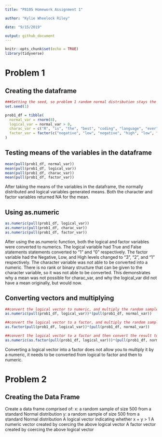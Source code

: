 ```yaml
---
title: "P8105 Homework Assignment 1"

author: "Kylie Wheelock Riley"

date: "9/15/2019"

output: github_document
---
```


```r
knitr::opts_chunk$set(echo = TRUE)
library(tidyverse)
```


# Problem 1

## Creating the dataframe
```r
###Setting the seed, so problem 1 random normal distribution stays the same
set.seed(1)

prob1_df = tibble(
  normal_var = rnorm(8),
  logical_var = normal_var > 0,
  charac_var = c("R", "is", "the", "best", "coding", "language", "ever", "!"),  
  factor_var = factor(c("negative", "low", "negative", "high", "low", "negative", "low", "low"))
)

```


## Testing means of the variables in the dataframe
```r
mean(pull(prob1_df, normal_var))
mean(pull(prob1_df, logical_var))
mean(pull(prob1_df, charac_var))
mean(pull(prob1_df, factor_var))
```
After taking the means of the variables in the dataframe, the normally distributed and logical variables generated means. Both the character and factor variables returned NA for the mean. 

## Using as.numeric
```r
as.numeric(pull(prob1_df, logical_var))
as.numeric(pull(prob1_df, charac_var))
as.numeric(pull(prob1_df, factor_var))

```
After using the as.numeric function, both the logical and factor variables were converted to numerics. The logical variable had True and False statements statements converted to "1" and "0" respectively. The  factor variable had the Negative, Low, and High levels changed to "3", "2", and "1" respectively. The character variable was not able to be converted into a numeric. There is no rank or binary structure that can be given to the character variable, so it was not able to be converted. This demonstrates why a mean was not possible for charac_var, and why the logical_var did not have a mean originally, but would now.

## Converting vectors and multiplying
```r
##convert the logical vector to numeric, and multiply the random sample by the result
as.numeric(pull(prob1_df, logical_var))*(pull(prob1_df, normal_var))

##convert the logical vector to a factor, and multiply the random sample by the result
as.factor(pull(prob1_df, logical_var))*(pull(prob1_df, normal_var)) 

##convert the logical vector to a factor and then convert the result to numeric, and multiply the random sample by the result
as.numeric(as.factor(pull(prob1_df, logical_var)))*(pull(prob1_df, normal_var))

```

Converting a logical vector into a factor does not allow you to multiply it by a numeric, it needs to be converted from logical to factor and then to numeric. 


# Problem 2
## Creating the Data Frame

Create a data frame comprised of:
x: a random sample of size 500 from a standard Normal distribution
y: a random sample of size 500 from a standard Normal distribution
A logical vector indicating whether x + y > 1
A numeric vector created by coercing the above logical vector
A factor vector created by coercing the above logical vector
